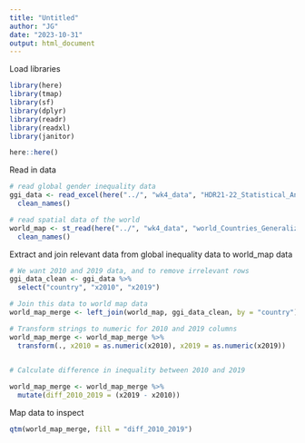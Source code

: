```yaml
---
title: "Untitled"
author: "JG"
date: "2023-10-31"
output: html_document
---
```


Load libraries
```r
library(here)
library(tmap)
library(sf)
library(dplyr)
library(readr)
library(readxl)
library(janitor)

here::here()
```

Read in data
```r
# read global gender inequality data 
ggi_data <- read_excel(here("../", "wk4_data", "HDR21-22_Statistical_Annex_HDI_Trends_Table.xlsx"), skip=4) %>%
  clean_names()

# read spatial data of the world
world_map <- st_read(here("../", "wk4_data", "world_Countries_Generalized.shp")) %>%
  clean_names()
```
Extract and join relevant data from global inequality data to world_map data
```r
# We want 2010 and 2019 data, and to remove irrelevant rows
ggi_data_clean <- ggi_data %>%
  select("country", "x2010", "x2019")

# Join this data to world map data
world_map_merge <- left_join(world_map, ggi_data_clean, by = "country")

# Transform strings to numeric for 2010 and 2019 columns
world_map_merge <- world_map_merge %>%
  transform(., x2010 = as.numeric(x2010), x2019 = as.numeric(x2019))
  

# Calculate difference in inequality between 2010 and 2019

world_map_merge <- world_map_merge %>%
  mutate(diff_2010_2019 = (x2019 - x2010))
```

Map data to inspect
```r
qtm(world_map_merge, fill = "diff_2010_2019")
```

